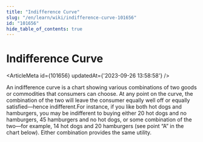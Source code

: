 ```yaml
---
title: "Indifference Curve"
slug: "/en/learn/wiki/indifference-curve-101656"
id: "101656"
hide_table_of_contents: true
---
```



# Indifference Curve

<ArticleMeta id={101656} updatedAt={'2023-09-26 13:58:58'} />
<div className='border-solid border-b border-t-0 my-4 border-[var(--ifm-color-gray-300)]' />

An indifference curve is a chart showing various combinations of two goods or commodities that consumers can choose. At any point on the curve, the combination of the two will leave the consumer equally well off or equally satisfied—hence indifferent.For instance, if you like both hot dogs and hamburgers, you may be indifferent to buying either 20 hot dogs and no hamburgers, 45 hamburgers and no hot dogs, or some combination of the two—for example, 14 hot dogs and 20 hamburgers (see point “A” in the chart below). Either combination provides the same utility.
